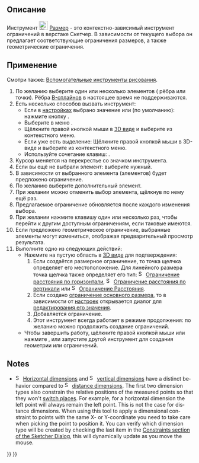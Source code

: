 <languages/>

{{Docnav/ru
|[[Sketcher_ToggleConstruction/ru|Переключить вспомогательную геометрию]]
|[[Sketcher_ConstrainDistanceX/ru|Ограничение расстояния по горизонтали]]
|[[Sketcher_Workbench/ru|Скетчер]]
|IconL=Sketcher_ToggleConstruction.svg
|IconR=Sketcher_ConstrainDistanceX.svg
|IconC=Workbench_Sketcher.svg
}}

{{GuiCommand/ru
|Name= Sketcher Dimension
|Name/ru= Скетчер Размер
|MenuLocation=Эскиз → Ограничения эскиза → Размер
|Workbenches=[[Sketcher_Workbench/ru|Скетчер]]
|Shortcut={{KEY|D}}
|Version=1.0
}}

<span id="Description"></span>
== Описание ==

Инструмент [[Image:Sketcher_Dimension.svg|24px]] [[Sketcher_Dimension/ru|Размер]] - это контекстно-зависимый инструмент ограничений в верстаке Скетчер. В зависимости от текущего выбора он предлагает соответствующие ограничения размеров, а также геометрические ограничения.

<span id="Usage"></span>
== Применение ==

Смотри также: [[Sketcher_Workbench/ru#Drawing_aids|Вспомогательные инструменты рисования]].

# По желанию выберите один или несколько элементов ( рёбра или точки). Рёбра [[Sketcher_Workbench#Sketcher_CompCreateBSpline/ru|B-сплайнов]] в настоящее время не поддерживаются.
# Есть несколько способов вызвать инструмент:
#* Если в [[Sketcher_Preferences/ru#General|настройках]] {{MenuCommand|Ограничения размеров}} выбрано значение {{Value|Оба}} или {{Value|Один инструмент}} (по умолчанию): нажмите кнопку {{Button|[[Image:Sketcher_Dimension.svg|16px]] [[Sketcher_Dimension/ru|Размер]]}}.
#* Выберите в меню {{MenuCommand|Эскиз → Ограничения эскиза → [[Image:Sketcher_Dimension.svg|16px]] Размер}}.
#* Щёлкните правой кнопкой мыши в [[3D_view/ru|3D виде]] и выберите {{MenuCommand|Размер → [[Image:Sketcher_Dimension.svg|16px]] Размер}} из контекстного меню.
#* Если уже есть выделение: Щёлкните правой кнопкой мыши в 3D-виде и выберите {{MenuCommand|[[Image:Sketcher_Dimension.svg|16px]]Размер}} из контекстного меню.
#* Используйте сочетание клавиш: {{KEY|D}}.
# Курсор меняется на перекрестье со значком инструмента.
# Если вы ещё не выбрали элемент: выберите нужный.
# В зависимости от выбранного элемента (элементов) будет предложено ограничение.
# По желанию выберите дополнительный элемент.
# При желании можно отменить выбор элемента, щёлкнув по нему ещё раз.
# Предлагаемое ограничение обновляется после каждого изменения выбора.
# При желании нажмите клавишу {{KEY|M}} один или несколько раз, чтобы перейти к другим доступным ограничениям, если таковые имеются.
# Если предложено геометрическое ограничение, выбранные элементы могут измениться, отображая предварительный просмотр результата.
# Выполните одно из следующих действий:
#* Нажмите на пустую область в [[3D_view/ru|3D виде]] для подтверждения:
#*# Если создаётся размерное ограничение, то точка щелчка определяет его местоположение. Для линейного размера точка щелчка также определяет его тип: [[Image:Sketcher_ConstrainDistanceX.svg|16px]] [[Sketcher_ConstrainDistanceX/ru|Ограничение расстояния по горизонтали]], [[Image:Sketcher_ConstrainDistanceY.svg|16px]] [[Sketcher_ConstrainDistanceY/ru|Ограничение расстояния по вертикали]] или [[Image:Sketcher_ConstrainDistance.svg|16px]] [[Sketcher_ConstrainDistance/ru|Ограничение Расстояния]].
#*# Если создано [[Sketcher_ToggleDrivingConstraint/ru|ограничение основного размера]], то в зависимости от [[Sketcher_Preferences/ru#Display|настроек]] открывается диалог для [[Sketcher_Workbench/ru#Edit_constraints|редактирования его значения]].
#*# Добавляется ограничение.
#*# Этот инструмент всегда работает в режиме продолжения: по желанию можно продолжить создание ограничений.
#* Чтобы завершить работу, щёлкните правой кнопкой мыши или нажмите {{KEY|Esc}}, или запустите другой инструмент для создания геометрии или ограничений.

<div lang="en" dir="ltr" class="mw-content-ltr">
==Notes==
</div>

<div lang="en" dir="ltr" class="mw-content-ltr">
* [[Image:Sketcher_ConstrainDistanceX.svg|16px]] [[Sketcher_ConstrainDistanceX|Horizontal dimensions]] and [[Image:Sketcher_ConstrainDistanceY.svg|16px]] [[Sketcher_ConstrainDistanceY|vertical dimensions]] have a distinct behavior compared to [[Image:Sketcher_ConstrainDistance.svg|16px]] [[Sketcher_ConstrainDistance|distance dimensions]]. The first two dimension types also constrain the relative positions of the measured points so that they won't [[Sketcher_Workbench#Flipping|switch places]]. For example, for a horizontal dimension the left point will always remain the left point. This is not the case for distance dimensions. When using this tool to apply a dimensional constraint to points with the same X- or Y-coordinate you need to take care when picking the point to position it. You can verify which dimension type will be created by checking the last item in the [[Sketcher_Dialog#Constraints|Constraints section of the Sketcher Dialog]], this will dynamically update as you move the mouse.
</div>


{{Docnav/ru
|[[Sketcher_ToggleConstruction/ru|Переключить вспомогательную геометрию]]
|[[Sketcher_ConstrainDistanceX/ru|Ограничение расстояния по горизонтали]]
|[[Sketcher_Workbench/ru|Скетчер]]
|IconL=Sketcher_ToggleConstruction.svg
|IconR=Sketcher_ConstrainDistanceX.svg
|IconC=Workbench_Sketcher.svg
}}

{{Sketcher_Tools_navi{{#translation:}}}}
{{Userdocnavi{{#translation:}}}}